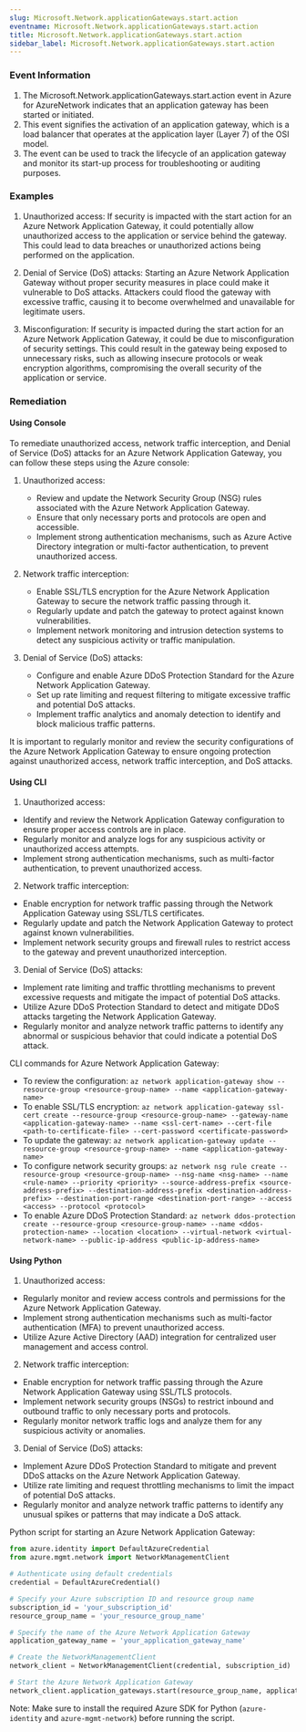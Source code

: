 ```yaml
--- 
slug: Microsoft.Network.applicationGateways.start.action
eventname: Microsoft.Network.applicationGateways.start.action
title: Microsoft.Network.applicationGateways.start.action
sidebar_label: Microsoft.Network.applicationGateways.start.action
---
```

                       
### Event Information

1. The Microsoft.Network.applicationGateways.start.action event in Azure for AzureNetwork indicates that an application gateway has been started or initiated.
2. This event signifies the activation of an application gateway, which is a load balancer that operates at the application layer (Layer 7) of the OSI model.
3. The event can be used to track the lifecycle of an application gateway and monitor its start-up process for troubleshooting or auditing purposes.


### Examples

1. Unauthorized access: If security is impacted with the start action for an Azure Network Application Gateway, it could potentially allow unauthorized access to the application or service behind the gateway. This could lead to data breaches or unauthorized actions being performed on the application.

2. Denial of Service (DoS) attacks: Starting an Azure Network Application Gateway without proper security measures in place could make it vulnerable to DoS attacks. Attackers could flood the gateway with excessive traffic, causing it to become overwhelmed and unavailable for legitimate users.

3. Misconfiguration: If security is impacted during the start action for an Azure Network Application Gateway, it could be due to misconfiguration of security settings. This could result in the gateway being exposed to unnecessary risks, such as allowing insecure protocols or weak encryption algorithms, compromising the overall security of the application or service.

### Remediation

#### Using Console

To remediate unauthorized access, network traffic interception, and Denial of Service (DoS) attacks for an Azure Network Application Gateway, you can follow these steps using the Azure console:

1. Unauthorized access:
   - Review and update the Network Security Group (NSG) rules associated with the Azure Network Application Gateway.
   - Ensure that only necessary ports and protocols are open and accessible.
   - Implement strong authentication mechanisms, such as Azure Active Directory integration or multi-factor authentication, to prevent unauthorized access.

2. Network traffic interception:
   - Enable SSL/TLS encryption for the Azure Network Application Gateway to secure the network traffic passing through it.
   - Regularly update and patch the gateway to protect against known vulnerabilities.
   - Implement network monitoring and intrusion detection systems to detect any suspicious activity or traffic manipulation.

3. Denial of Service (DoS) attacks:
   - Configure and enable Azure DDoS Protection Standard for the Azure Network Application Gateway.
   - Set up rate limiting and request filtering to mitigate excessive traffic and potential DoS attacks.
   - Implement traffic analytics and anomaly detection to identify and block malicious traffic patterns.

It is important to regularly monitor and review the security configurations of the Azure Network Application Gateway to ensure ongoing protection against unauthorized access, network traffic interception, and DoS attacks.

#### Using CLI

1. Unauthorized access:
- Identify and review the Network Application Gateway configuration to ensure proper access controls are in place.
- Regularly monitor and analyze logs for any suspicious activity or unauthorized access attempts.
- Implement strong authentication mechanisms, such as multi-factor authentication, to prevent unauthorized access.

2. Network traffic interception:
- Enable encryption for network traffic passing through the Network Application Gateway using SSL/TLS certificates.
- Regularly update and patch the Network Application Gateway to protect against known vulnerabilities.
- Implement network security groups and firewall rules to restrict access to the gateway and prevent unauthorized interception.

3. Denial of Service (DoS) attacks:
- Implement rate limiting and traffic throttling mechanisms to prevent excessive requests and mitigate the impact of potential DoS attacks.
- Utilize Azure DDoS Protection Standard to detect and mitigate DDoS attacks targeting the Network Application Gateway.
- Regularly monitor and analyze network traffic patterns to identify any abnormal or suspicious behavior that could indicate a potential DoS attack.

CLI commands for Azure Network Application Gateway:
- To review the configuration: `az network application-gateway show --resource-group <resource-group-name> --name <application-gateway-name>`
- To enable SSL/TLS encryption: `az network application-gateway ssl-cert create --resource-group <resource-group-name> --gateway-name <application-gateway-name> --name <ssl-cert-name> --cert-file <path-to-certificate-file> --cert-password <certificate-password>`
- To update the gateway: `az network application-gateway update --resource-group <resource-group-name> --name <application-gateway-name>`
- To configure network security groups: `az network nsg rule create --resource-group <resource-group-name> --nsg-name <nsg-name> --name <rule-name> --priority <priority> --source-address-prefix <source-address-prefix> --destination-address-prefix <destination-address-prefix> --destination-port-range <destination-port-range> --access <access> --protocol <protocol>`
- To enable Azure DDoS Protection Standard: `az network ddos-protection create --resource-group <resource-group-name> --name <ddos-protection-name> --location <location> --virtual-network <virtual-network-name> --public-ip-address <public-ip-address-name>`

#### Using Python

1. Unauthorized access:
- Regularly monitor and review access controls and permissions for the Azure Network Application Gateway.
- Implement strong authentication mechanisms such as multi-factor authentication (MFA) to prevent unauthorized access.
- Utilize Azure Active Directory (AAD) integration for centralized user management and access control.

2. Network traffic interception:
- Enable encryption for network traffic passing through the Azure Network Application Gateway using SSL/TLS protocols.
- Implement network security groups (NSGs) to restrict inbound and outbound traffic to only necessary ports and protocols.
- Regularly monitor network traffic logs and analyze them for any suspicious activity or anomalies.

3. Denial of Service (DoS) attacks:
- Implement Azure DDoS Protection Standard to mitigate and prevent DDoS attacks on the Azure Network Application Gateway.
- Utilize rate limiting and request throttling mechanisms to limit the impact of potential DoS attacks.
- Regularly monitor and analyze network traffic patterns to identify any unusual spikes or patterns that may indicate a DoS attack.

Python script for starting an Azure Network Application Gateway:

```python
from azure.identity import DefaultAzureCredential
from azure.mgmt.network import NetworkManagementClient

# Authenticate using default credentials
credential = DefaultAzureCredential()

# Specify your Azure subscription ID and resource group name
subscription_id = 'your_subscription_id'
resource_group_name = 'your_resource_group_name'

# Specify the name of the Azure Network Application Gateway
application_gateway_name = 'your_application_gateway_name'

# Create the NetworkManagementClient
network_client = NetworkManagementClient(credential, subscription_id)

# Start the Azure Network Application Gateway
network_client.application_gateways.start(resource_group_name, application_gateway_name)
```

Note: Make sure to install the required Azure SDK for Python (`azure-identity` and `azure-mgmt-network`) before running the script.


 